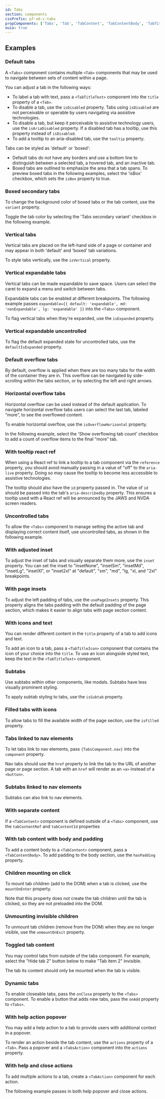 ```yaml
---
id: Tabs
section: components
cssPrefix: pf-v6-c-tabs
propComponents: ['Tabs', 'Tab', 'TabContent', 'TabContentBody', 'TabTitleText', 'TabTitleIcon', 'horizontalOverflowObject', 'TabAction']
ouia: true
---
```



## Examples

### Default tabs

A `<Tabs>` component contains multiple `<Tab>` components that may be used to navigate between sets of content within a page.

You can adjust a tab in the following ways: 

- To label a tab with text, pass a `<TabTitleText>` component into the `title` property of a `<Tab>`.
- To disable a tab, use the `isDisabled` property. Tabs using `isDisabled` are not perceivable or operable by users navigating via assistive technologies. 
- To disable a tab, but keep it perceivable to assistive technology users, use the `isAriaDisabled` property. If a disabled tab has a tooltip, use this property instead of `isDisabled`.
- To add a tooltip to an aria-disabled tab, use the `tooltip` property. 

Tabs can be styled as 'default' or 'boxed': 

- Default tabs do not have any borders and use a bottom line to distinguish between a selected tab, a hovered tab, and an inactive tab. 
- Boxed tabs are outlined to emphasize the area that a tab spans. To preview boxed tabs in the following examples, select the 'isBox' checkbox, which sets the `isBox` property to true.



<LiveExample src={TabsDefault} />

### Boxed secondary tabs

To change the background color of boxed tabs or the tab content, use the `variant` property. 

Toggle the tab color by selecting the 'Tabs secondary variant' checkbox in the following example.



<LiveExample src={TabsBoxSecondary} />

### Vertical tabs

Vertical tabs are placed on the left-hand side of a page or container and may appear in both 'default' and 'boxed' tab variations.

To style tabs vertically, use the `isVertical` property. 



<LiveExample src={TabsVertical} />

### Vertical expandable tabs

Vertical tabs can be made expandable to save space. Users can select the caret to expand a menu and switch between tabs. 

Expandable tabs can be enabled at different breakpoints. The following example passes `expandable={{ default: 'expandable', md: 'nonExpandable', lg: 'expandable' }}` into the `<Tabs>` component.

To flag vertical tabs when they're expanded, use the `isExpanded` property.



<LiveExample src={TabsVerticalExpandable} />

### Vertical expandable uncontrolled

To flag the default expanded state for uncontrolled tabs, use the `defaultIsExpanded` property.



<LiveExample src={TabsVerticalExpandableUncontrolled} />

### Default overflow tabs

By default, overflow is applied when there are too many tabs for the width of the container they are in. This overflow can be navigated by side-scrolling within the tabs section, or by selecting the left and right arrows. 



<LiveExample src={TabsDefaultOverflow} />

### Horizontal overflow tabs

Horizontal overflow can be used instead of the default application. To navigate horizontal overflow tabs users can select the last tab, labeled “more”, to see the overflowed content. 

To enable horizontal overflow, use the `isOverflowHorizontal` property.

In the following example, select the 'Show overflowing tab count' checkbox to add a count of overflow items to the final “more” tab.



<LiveExample src={TabsHorizontalOverflow} />

### With tooltip react ref

When using a React ref to link a tooltip to a tab component via the `reference` property, you should avoid manually passing in a value of "off" to the `aria-live` property. Doing so may cause the tooltip to become less accessible to assistive technologies.

The tooltip should also have the `id` property passed in. The value of `id` should be passed into the tab's `aria-describedby` property. This ensures a tooltip used with a React ref will be announced by the JAWS and NVDA screen readers.



<LiveExample src={TabsTooltipReactRef} />

### Uncontrolled tabs

To allow the `<Tabs>` component to manage setting the active tab and displaying correct content itself, use uncontrolled tabs, as shown in the following example. 




<LiveExample src={TabsUncontrolled} />

### With adjusted inset

To adjust the inset of tabs and visually separate them more, use the `inset` property. You can set the inset to "insetNone", "insetSm", "insetMd", "insetLg", "insetXl", or "inset2xl" at "default", "sm", "md", "lg, "xl, and "2xl" breakpoints.



<LiveExample src={TabsInset} />

### With page insets

To adjust the left padding of tabs, use the `usePageInsets` property. This property aligns the tabs padding with the default padding of the page section, which makes it easier to align tabs with page section content.



<LiveExample src={TabsPageInsets} />

### With icons and text

You can render different content in the `title` property of a tab to add icons and text. 

To add an icon to a tab, pass a `<TabTitleIcon>` component that contains the icon of your choice into the `title`. To use an icon alongside styled text, keep the text in the `<TabTitleText>` component.



<LiveExample src={TabsIconAndText} />

### Subtabs

Use subtabs within other components, like modals. Subtabs have less visually prominent styling. 

To apply subtab styling to tabs, use the `isSubtab` property. 



<LiveExample src={TabsSubtabs} />

### Filled tabs with icons

To allow tabs to fill the available width of the page section, use the `isFilled` property. 



<LiveExample src={TabsFilledWithIcons} />

### Tabs linked to nav elements

To let tabs link to nav elements, pass `{TabsComponent.nav}` into the `component` property. 

Nav tabs should use the `href` property to link the tab to the URL of another page or page section. A tab with an `href` will render as an `<a>` instead of a `<button>`. 



<LiveExample src={TabsNav} />

### Subtabs linked to nav elements

Subtabs can also link to nav elements. 



<LiveExample src={TabsNavSubtab} />

### With separate content

If a `<TabContent>` component is defined outside of a `<Tabs>` component, use the `tabContentRef` and `tabContentId` properties 



<LiveExample src={TabsSeparateContent} />

### With tab content with body and padding

To add a content body to a `<TabContent>` component, pass a `<TabContentBody>`. To add padding to the body section, use the `hasPadding` property. 



<LiveExample src={TabsContentWithBodyPadding} />

### Children mounting on click

To mount tab children (add to the DOM) when a tab is clicked, use the `mountOnEnter` property. 

Note that this property does not create the tab children until the tab is clicked, so they are not preloaded into the DOM.



<LiveExample src={TabsChildrenMounting} />

### Unmounting invisible children

To unmount tab children (remove from the DOM) when they are no longer visible, use the `unmountOnExit` property.



<LiveExample src={TabsUnmountingInvisibleChildren} />

### Toggled tab content

You may control tabs from outside of the tabs component. For example, select the "Hide tab 2" button below to make "Tab item  2" invisible.

The tab its content should only be mounted when the tab is visible. 



<LiveExample src={TabsToggledSeparateContent} />

### Dynamic tabs

To enable closeable tabs, pass the `onClose` property to the `<Tabs>` component. To enable a button that adds new tabs, pass the `onAdd` property to `<Tabs>`. 



<LiveExample src={TabsDynamic} />

### With help action popover

You may add a help action to a tab to provide users with additional context in a popover. 

To render an action beside the tab content, use the `actions` property of a `<Tab>`. Pass a popover and a `<TabsAction>` component into the `actions` property. 



<LiveExample src={TabsHelp} />

### With help and close actions

To add multiple actions to a tab, create a `<TabAction>` component for each action. 

The following example passes in both help popover and close actions.



<LiveExample src={TabsHelpAndClose} />
